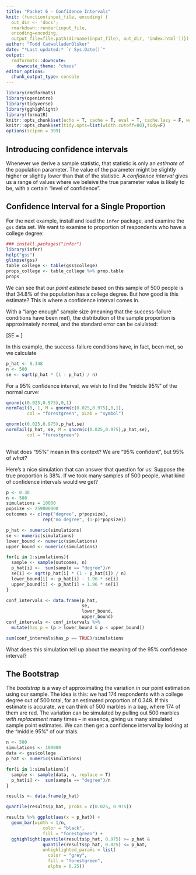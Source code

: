 ```yaml
---
title: "Packet 6 - Confidence Intervals"
knit: (function(input_file, encoding) {
  out_dir <- 'docs';
  rmarkdown::render(input_file,
  encoding=encoding,
  output_file=file.path(dirname(input_file), out_dir, 'index.html'))})
author: "Todd CadwalladerOlsker"
date: "*Last updated:* `r Sys.Date()`"
output:
  rmdformats::downcute:
    downcute_theme: "chaos"
editor_options: 
  chunk_output_type: console
---
```


```r
library(rmdformats)
library(openintro)
library(tidyverse)
library(gghighlight)
library(formatR)
knitr::opts_chunk$set(echo = T, cache = T, eval = T, cache.lazy = F, warning = F)
knitr::opts_chunk$set(tidy.opts=list(width.cutoff=80),tidy=F)
options(scipen = 999)
```

## Introducing confidence intervals

Whenever we derive a sample statistic, that statistic is only an *estimate* of the population parameter. The value of the parameter might be slightly higher or slightly lower than that of the statistic. A *confidence interval* gives us a range of values where we beleive the true parameter value is likely to be, with a certain "level of confidence". 

## Confidence Interval for a Single Proportion

For the next example, install and load the `infer` package, and examine the `gss` data set. We want to examine to proportion of respondents who have a college degree:

```r
### install.packages("infer")
library(infer) 
help("gss")
glimpse(gss)
table_college <- table(gss$college)
props_college <- table_college %>% prop.table
props
```

We can see that our *point estimate* based on this sample of 500 people is that 34.8% of the population has a college degree. But how good is this estimate? This is where a confidence interval comes in. 

With a "large enough" sample size (meaning that the success-failure conditions have been met), the distribution of the sample proportion is approximately normal, and the standard error can be calulated:

\[SE = \sqrt{\frac{\hat{p}(1-\hat{p})}{n}}\]

In this example, the success-failure conditions have, in fact, been met, so we calculate

```r
p_hat <- 0.348
n <- 500
se <- sqrt(p_hat * (1 - p_hat) / n)
```

For a 95% confidence interval, we wish to find the "middle 95%" of the normal curve:

```r
qnorm(c(0.025,0.975),0,1)
normTail(0, 1, M = qnorm(c(0.025,0.975),0,1), 
        col = "forestgreen", xLab = "symbol")

qnorm(c(0.025,0.975),p_hat,se)
normTail(p_hat, se, M = qnorm(c(0.025,0.975),p_hat,se),
        col = "forestgreen")
        
```

What does "95%" mean in this context? We are "95% confident", but 95% of *what*?

Here's a nice simulation that can answer that question for us: Suppose the true proportion is 38%. If we took many samples of 500 people, what kind of confidence intervals would we get?

```r
p <- 0.38
n <- 500
simulations = 10000
popsize <- 259000000
outcomes <- c(rep("degree", p*popsize), 
              rep("no degree", (1-p)*popsize))

p_hat <- numeric(simulations)
se <- numeric(simulations)
lower_bound <- numeric(simulations)
upper_bound <- numeric(simulations)

for(i in 1:simulations){
  sample <- sample(outcomes, n)
  p_hat[i] <-  sum(sample == "degree")/n
  se[i] <- sqrt(p_hat[i] * (1 - p_hat[i]) / n)
  lower_bound[i] <- p_hat[i] - 1.96 * se[i]
  upper_bound[i] <- p_hat[i] + 1.96 * se[i]
}

conf_intervals <- data.frame(p_hat, 
                             se, 
                             lower_bound, 
                             upper_bound)
conf_intervals <- conf_intervals %>% 
  mutate(has_p = (p > lower_bound & p < upper_bound))

sum(conf_intervals$has_p == TRUE)/simulations

```

What does this simulation tell up about the meaning of the 95% confidence interval?

## The Bootstrap

The *bootstrap* is a way of approximating the variation in our point estimation using our sample. The idea is this: we had 174 respondents with a college degree out of 500 total, for an estimated proportion of 0.348. If this estimate is accurate, we can think of 500 marbles in a bag, where 174 of them are red. The variation can be simulated by pulling out 500 marbles *with replacement* many times -- in essence, giving us many simulated sample point estimates. We can then get a confidence interval by looking at the "middle 95%" of our trials.

```r
n <- 500
simulations <- 100000
data <- gss$college
p_hat <- numeric(simulations)

for(i in 1:simulations){
  sample <- sample(data, n, replace = T)
  p_hat[i] <-  sum(sample == "degree")/n
}

results <- data.frame(p_hat)

quantile(results$p_hat, probs = c(0.025, 0.975))

results %>% ggplot(aes(x = p_hat)) +
  geom_bar(width = 1/n,  
              color = "black", 
              fill = "forestgreen") +
  gghighlight(quantile(results$p_hat, 0.975) >= p_hat &
              quantile(results$p_hat, 0.025) <= p_hat,
              unhighlighted_params = list(
                color = "grey",
                fill = "forestgreen", 
                alpha = 0.25))

```

